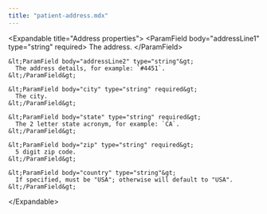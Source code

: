 ```yaml
---
title: "patient-address.mdx"
---
```


  &lt;Expandable title="Address properties"&gt;
    &lt;ParamField body="addressLine1" type="string" required&gt;
      The address.
    &lt;/ParamField&gt;

    &lt;ParamField body="addressLine2" type="string"&gt;
      The address details, for example: `#4451`.
    &lt;/ParamField&gt;

    &lt;ParamField body="city" type="string" required&gt;
      The city.
    &lt;/ParamField&gt;

    &lt;ParamField body="state" type="string" required&gt;
      The 2 letter state acronym, for example: `CA`.
    &lt;/ParamField&gt;

    &lt;ParamField body="zip" type="string" required&gt;
      5 digit zip code.
    &lt;/ParamField&gt;

    &lt;ParamField body="country" type="string"&gt;
      If specified, must be "USA"; otherwise will default to "USA".
    &lt;/ParamField&gt;

  &lt;/Expandable&gt;
